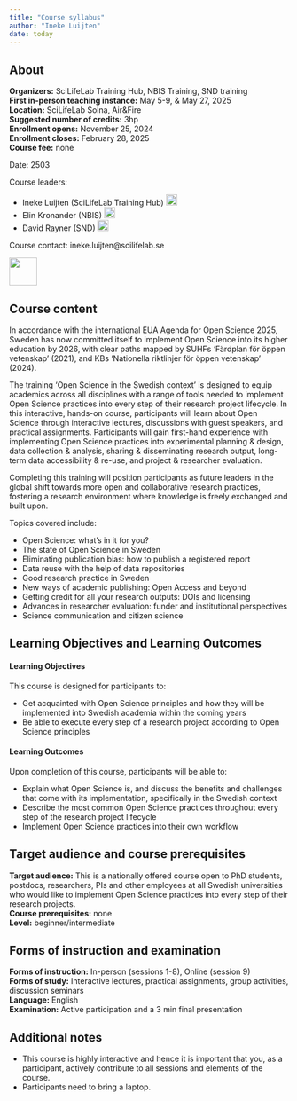 ```yaml
---
title: "Course syllabus"
author: "Ineke Luijten"
date: today
---
```


::: {.callout-warning icon=false}

## About

**Organizers:** 				SciLifeLab Training Hub, NBIS Training, SND training  
**First in-person teaching instance:**		May 5-9, & May 27, 2025  
**Location:**					SciLifeLab Solna, Air&Fire  
**Suggested number of credits:** 		3hp  
**Enrollment opens:**				November 25, 2024  
**Enrollment closes:**				February 28, 2025     
**Course fee:**				        none   
		
Date: 2503

Course leaders: 

- Ineke Luijten (SciLifeLab Training Hub) <a href="https://orcid.org/0000-0001-5768-275X" rel="orcid"><img src="img/ORCID_Logomark.png" alt="" width="20" height="20"/></a>
- Elin Kronander (NBIS) <a href="https://orcid.org/0000-0003-0280-6318" rel="orcid"><img src="img/ORCID_Logomark.png" alt="" width="20" height="20"/></a>
- David Rayner (SND) <a href="https://orcid.org/0000-0003-0545-3634" rel="orcid"><img src="img/ORCID_Logomark.png" alt="" width="20" height="20"/></a>


Course contact: ineke.luijten@scilifelab.se

<a href="https://docs.google.com/forms/d/e/1FAIpQLSc8qNaaBrPsM6BIHKiPCMNGeWQXzyjAp8mfC7sRk9oltbFJig/viewform" rel="orcid"><img src="img/Registration button.png" alt="" height="50"/></a>

  
:::

## Course content

In accordance with the international EUA Agenda for Open Science 2025, Sweden has now committed itself to implement Open Science into its higher education by 2026, with clear paths mapped by SUHFs ‘Färdplan för öppen vetenskap’ (2021), and KBs ‘Nationella riktlinjer för öppen vetenskap’ (2024).  
   
The training ‘Open Science in the Swedish context’ is designed to equip academics across all disciplines with a range of tools needed to implement Open Science practices into every step of their research project lifecycle. In this interactive, hands-on course, participants will learn about Open Science through interactive lectures, discussions with guest speakers, and practical assignments. Participants will gain first-hand experience with implementing Open Science practices into experimental planning & design, data collection & analysis, sharing & disseminating research output, long-term data accessibility & re-use, and project & researcher evaluation.   
  
Completing this training will position participants as future leaders in the global shift towards more open and collaborative research practices, fostering a research environment where knowledge is freely exchanged and built upon.  

Topics covered include:

- Open Science: what’s in it for you?
- The state of Open Science in Sweden
- Eliminating publication bias: how to publish a registered report
- Data reuse with the help of data repositories
- Good research practice in Sweden
- New ways of academic publishing: Open Access and beyond
- Getting credit for all your research outputs: DOIs and licensing 
- Advances in researcher evaluation: funder and institutional perspectives
- Science communication and citizen science

## Learning Objectives and Learning Outcomes
#### Learning Objectives

This course is designed for participants to:  

- Get acquainted with Open Science principles and how they will be implemented into Swedish academia within the coming years  
- Be able to execute every step of a research project according to Open Science principles   

#### Learning Outcomes

Upon completion of this course, participants will be able to:

- Explain what Open Science is, and discuss the benefits and challenges that come with its 
implementation, specifically in the Swedish context
- Describe the most common Open Science practices throughout every step of the research 
project lifecycle
- Implement Open Science practices into their own workflow  


## Target audience and course prerequisites

**Target audience:** This is a nationally offered course open to PhD students, postdocs, researchers, PIs and other employees at all Swedish universities who would like to implement Open Science practices into every step of their research projects.  
**Course prerequisites:** none  
**Level:** beginner/intermediate


## Forms of instruction and examination

**Forms of instruction:** In-person (sessions 1-8), Online (session 9)  
**Forms of study:** Interactive lectures, practical assignments, group activities, discussion seminars   
**Language:** English  
**Examination:** Active participation and a 3 min final presentation  



## Additional notes
- This course is highly interactive and hence it is important that you, as a participant, actively contribute to all sessions and elements of the course.   
- Participants need to bring a laptop.    


